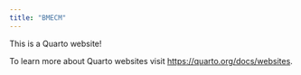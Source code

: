 ```yaml
---
title: "BMECM"
---
```


This is a Quarto website!

To learn more about Quarto websites visit <https://quarto.org/docs/websites>.
